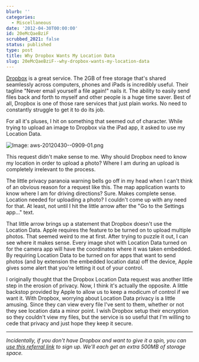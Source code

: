 ```yaml
---
blurb: ''
categories:
  - Miscellaneous
date: '2012-04-30T00:00:00'
id: 20eMcQaeBziF
scrubbed_2021: false
status: published
type: post
title: Why Dropbox Wants My Location Data
slug: 20eMcQaeBziF--why-dropbox-wants-my-location-data
---
```


[Dropbox][1] is a great service. The 2GB of free storage that's shared seamlessly across computers, phones and iPads is incredibly useful. Their tagline "Never email yourself a file again!" nails it. The ability to easily send files back and forth to myself and other people is a huge time saver. Best of all, Dropbox is one of those rare services that just plain works. No need to constantly struggle to get it to do its job. 

For all it's pluses, I hit on something that seemed out of character. While trying to upload an image to Dropbox via the iPad app, it asked to use my Location Data.

![Image: aws-20120430--0909-01.png](/aws-20120430--0909-01.png)

This request didn't make sense to me. Why should Dropbox need to know my location in order to upload a photo? Where I am during an upload is completely irrelevant to the process. 

The little privacy paranoia warning bells go off in my head when I can't think of an obvious reason for a request like this. The map application wants to know where I am for driving directions? Sure. Makes complete sense. Location needed for uploading a photo? I couldn't come up with any need for that. At least, not until I hit the little arrow after the "Go to the Settings app..." text.

That little arrow brings up a statement that Dropbox doesn't use the Location Data. Apple requires the feature to be turned on to upload multiple photos. That seemed weird to me at first. After trying to puzzle it out, I can see where it makes sense. Every image shot with Location Data turned on for the camera app will have the coordinates where it was taken embedded. By requiring Location Data to be turned on for apps that want to send photos (and by extension the embedded location data) off the device, Apple gives some alert that you're letting it out of your control. 

I originally thought that the Dropbox Location Data request was another little step in the erosion of privacy. Now, I think it's actually the opposite. A little backstop provided by Apple to allow us to keep a modicum of control if we want it. With Dropbox, worrying about Location Data privacy is a little amusing. Since they can view every file I've sent to them, whether or not they see location data a minor point. I wish Dropbox setup their encryption so they couldn't view my files, but the service is so useful that I'm willing to cede that privacy and just hope they keep it secure. 

---


*Incidentally, if you don't have Dropbox and want to give it a spin, you can [use this referral link][2] to sign up. We'll each get an extra 500MB of storage space.*


[1]:https://www.dropbox.com/
[2]: http://db.tt/ahEXfMgU
